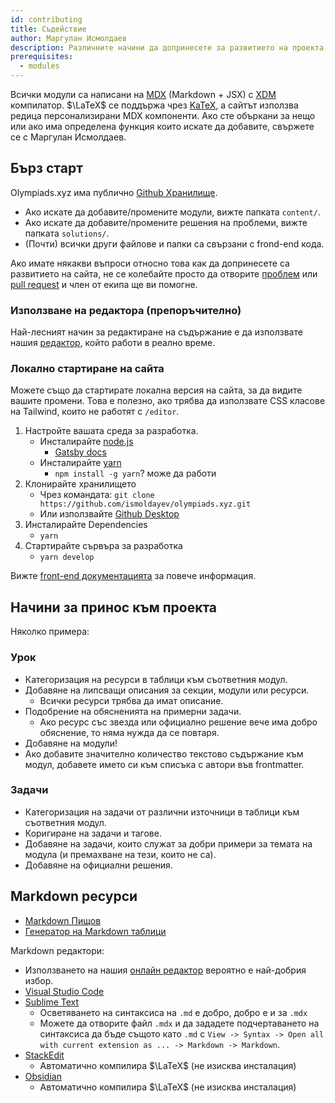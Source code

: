 ```yaml
---
id: contributing
title: Съдействие
author: Маргулан Исмолдаев
description: Различните начини да допринесете за развитието на проекта.
prerequisites:
  - modules
---
```



Всички модули са написани на [MDX](https://mdxjs.com/) (Markdown + JSX) с
[XDM](https://github.com/wooorm/xdm) компилатор. $\LaTeX$ се поддържа чрез
[KaTeX](https://katex.org/), а сайтът използва редица персонализирани MDX
компоненти. Ако сте объркани за нещо или ако има определена функция
които искате да добавите, свържете се с Маргулан Исмолдаев.

## Бърз старт

Olympiads.xyz има публично
[Github Хранилище](https://github.com/ismoldayev/olympiads.xyz).

- Ако искате да добавите/промените модули, вижте папката `content/`.
- Ако искате да добавите/промените решения на проблеми, вижте папката `solutions/`.
- (Почти) всички други файлове и папки са свързани с frond-end кода.

Ако имате някакви въпроси относно това как да допринесете са развитието на сайта,
не се колебайте просто да отворите
[проблем](https://github.com/ismoldayev/olympiads.xyz/issues) или
[pull request](https://github.com/ismoldayev/olympiads.xyz/pulls) и член от екипа ще ви помогне.

### Използване на редактора (препоръчително)

Най-лесният начин за редактиране на съдържание е да използвате нашия [редактор](/editor), който работи в реално време.


### Локално стартиране на сайта

Можете също да стартирате локална версия на сайта, за да видите вашите промени. Това
е полезно, ако трябва да използвате CSS класове на Tailwind, които не работят с `/editor`.

1. Настройте вашата среда за разработка.
    - Инсталирайте [node.js](https://nodejs.org/en/)
      - [Gatsby docs](https://www.gatsbyjs.org/tutorial/part-zero/#install-nodejs-for-your-appropriate-operating-system)
    - Инсталирайте [yarn](https://classic.yarnpkg.com/en/)
      - `npm install -g yarn`? може да работи
2. Клонирайте хранилището
    - Чрез командата:
      `git clone https://github.com/ismoldayev/olympiads.xyz.git`
    - Или използвайте [Github Desktop](https://desktop.github.com/)
3. Инсталирайте Dependencies
    - `yarn`
4. Стартирайте сървъра за разработка
    - `yarn develop`

Вижте
[front-end документацията](https://github.com/ismoldayev/olympiads.xyz/blob/master/docs/Front%20End%20Documentation.md)
за повече информация.


## Начини за принос към проекта

Няколко примера:

### Урок

- Категоризация на ресурси в таблици към съответния модул.
- Добавяне на липсващи описания за секции, модули или ресурси.
   - Всички ресурси трябва да имат описание.
- Подобрение на обясненията на примерни задачи.
   - Ако ресурс със звезда или официално решение вече има добро обяснение, то няма нужда да се повтаря.
- Добавяне на модули!
- Ако добавите значително количество текстово съдържание към модул, добавете името си към
	списъка с автори във frontmatter.

### Задачи

- Категоризация на задачи от различни източници в таблици към съответния модул.
- Коригиране на задачи и тагове.
- Добавяне на задачи, които служат за добри примери за темата на модула (и премахване на тези, които
   не са).
- Добавяне на официални решения.


## Markdown ресурси

- [Markdown Пищов](https://www.markdownguide.org/cheat-sheet/)
- [Генератор на Markdown таблици](https://www.tablesgenerator.com/markdown_tables)

Markdown редактори:

- Използването на нашия [онлайн редактор](/editor) вероятно е най-добрия избор.
- [Visual Studio Code](https://code.visualstudio.com/)
- [Sublime Text](https://www.sublimetext.com/)
   - Осветяването на синтаксиса на `.md` е добро, добро е и за `.mdx`
   - Можете да отворите файл `.mdx` и да зададете подчертаването на синтаксиса да бъде същото като
     `.md` с 
     `View -> Syntax -> Open all with current extension as ... -> Markdown -> Markdown`.
- [StackEdit](https://stackedit.io/)
   - Автоматично компилира $\LaTeX$ (не изисква инсталация)
- [Obsidian](https://obsidian.md/)
   - Автоматично компилира $\LaTeX$ (не изисква инсталация)

